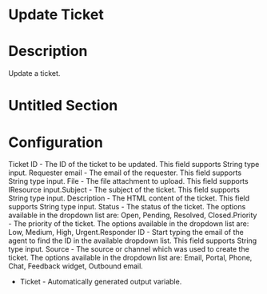 ﻿# Update Ticket

# Description

Update a ticket.

# Untitled Section

# Configuration

Ticket ID - The ID of the ticket to be updated. This field supports
              String type input. Requester email - The email of the requester. This field supports
              String type input. File - The file attachment to upload. This field supports
              IResource input.Subject - The subject of the ticket. This field supports
              String type input. Description - The HTML content of the ticket. This field supports
              String type input. Status - The status of the ticket. The options available in the dropdown list
            are: Open, Pending, Resolved, Closed.Priority - The priority of the ticket. The options available in the dropdown
            list are: Low, Medium, High, Urgent.Responder ID - Start typing the email of the agent to find the ID in the
            available dropdown list. This field supports String type input. Source - The source or channel which was used to create the ticket. The options
            available in the dropdown list are: Email, Portal, Phone, Chat, Feedback widget,
            Outbound email.









* Ticket - Automatically generated output variable.
